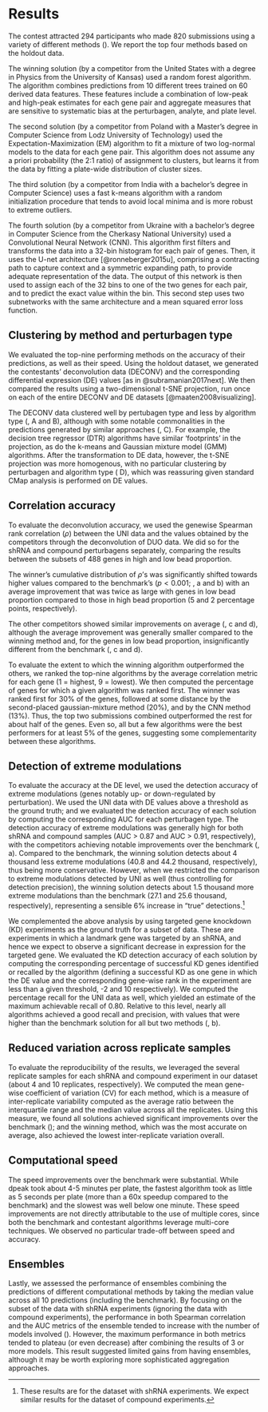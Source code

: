 # Results

The contest attracted 294 participants who made 820 submissions using a variety of different methods (\nameref{s1-table}). 
We report the top four methods based on the holdout data. 

The winning solution (by a competitor from the United States with a degree in Physics from the University of Kansas) used a random forest algorithm. The algorithm combines predictions from 10 different trees trained on 60 derived data features. These features include a combination of low-peak and high-peak estimates for each gene pair and aggregate measures that are sensitive to systematic bias at the perturbagen, analyte, and plate level.

The second solution (by a competitor from Poland with a Master's degree in Computer Science from Lodz University of Technology) used the Expectation-Maximization (EM) algorithm to fit a mixture of two log-normal models to the data for each gene pair. This algorithm does not assume any a priori probability (the 2:1 ratio) of assignment to clusters, but learns it from the data by fitting a plate-wide distribution of cluster sizes. 
 
The third solution (by a competitor from India with a bachelor's degree in Computer Science) uses a fast k-means algorithm with a random initialization procedure that tends to avoid local minima and is more robust to extreme outliers.
  
The fourth solution (by a competitor from Ukraine with a bachelor's degree in Computer Science from the Cherkasy National University) used a Convolutional Neural Network (CNN). This algorithm first filters and transforms the data into a 32-bin histogram for each pair of genes. Then, it uses the U-net architecture [@ronneberger2015u], comprising a contracting path to capture context and a symmetric expanding path, to provide adequate representation of the data. The output of this network is then used to assign each of the 32 bins to one of the two genes for each pair, and to predict the exact value within the bin. This second step uses two subnetworks with the same architecture and a mean squared error loss function.

## Clustering by method and perturbagen type

We evaluated the top-nine performing methods on the accuracy of their predictions, as well as their speed. Using the holdout dataset, we generated the contestants' deconvolution data (DECONV) and the corresponding differential expression (DE) values [as in @subramanian2017next]. We then compared the results using a two-dimensional t-SNE projection, run once on each of the entire DECONV and DE datasets [@maaten2008visualizing]. 

The DECONV data clustered well by pertubagen type and less by algorithm type (\Fig{figure-tsne}, A and B), although with some notable commonalities in the predictions generated by similar approaches (\Fig{figure-tsne}, C). For example, the decision tree regressor (DTR) algorithms have similar 'footprints' in the projection, as do the k-means and Gaussian mixture model (GMM) algorithms. After the transformation to DE data, however, the t-SNE projection was more homogenous, with no particular clustering by perturbagen and algorithm type (\Fig{figure-tsne} D), which was reassuring given standard CMap analysis is performed on DE values.

## Correlation accuracy

To evaluate the deconvolution accuracy, we used the genewise Spearman rank correlation ($\rho$) between the UNI data and the values obtained by the competitors through the deconvolution of DUO data. We did so for the shRNA and compound perturbagens separately, comparing the results between the subsets of 488 genes in high and low bead proportion. 

The winner's cumulative distribution of $\rho$'s was significantly shifted towards higher values compared to the benchmark's ($p<0.001$; \Fig{figure-corr}, a and b) with an average improvement that was twice as large with genes in low bead proportion compared to those in high bead proportion (5 and 2 percentage points, respectively). 

The other competitors showed similar improvements on average (\Fig{figure-corr}, c and d), although the average improvement was generally smaller compared to the winning method and, for the genes in low bead proportion, insignificantly different from the benchmark (\Fig{figure-corr}, c and d).

To evaluate the extent to which the winning algorithm outperformed the others, we ranked the top-nine algorithms by the average correlation metric for each gene (1 = highest, 9 = lowest). We then computed the percentage of genes for which a given algorithm was ranked first. The winner was ranked first for 30% of the genes, followed at some distance by the second-placed gaussian-mixture method (20%), and by the CNN method (13%). Thus, the top two submissions combined outperformed the rest for about half of the genes. Even so, all but a few algorithms were the best performers for at least 5% of the genes, suggesting some complementarity between these algorithms.

## Detection of extreme modulations

To evaluate the accuracy at the DE level, we used the detection accuracy of extreme modulations (genes notably up- or down-regulated by perturbation). We used the UNI data with DE values above a threshold as the ground truth; and we evaluated the detection accuracy of each solution by computing the corresponding AUC for each perturbagen type. The detection accuracy of extreme modulations was generally high for both shRNA and compound samples (AUC > 0.87 and AUC > 0.91,  respectively), with the competitors achieving notable improvements over the benchmark (\Fig{figure-auc}, a). Compared to the benchmark, the winning solution detects about 4 thousand less extreme modulations (40.8 and 44.2 thousand, respectively), thus being more conservative. However, when we restricted the comparison to extreme modulations detected by UNI as well (thus controlling for detection precision), the winning solution detects about 1.5 thousand more extreme modulations than the benchmark (27.1 and 25.6 thousand, respectively), representing a sensible 6% increase in “true” detections.^[These results are for the dataset with shRNA experiments. We expect similar results for the dataset of compound experiments.]

We complemented the above analysis by using targeted gene knockdown (KD) experiments as the ground truth for a subset of data. These are experiments in which a landmark gene was targeted by an shRNA, and hence we expect to observe a significant decrease in expression for the targeted gene. We evaluated the KD detection accuracy of each solution by computing the corresponding percentage of successful KD genes identified or recalled by the algorithm (defining a successful KD as one gene in which the DE value and the corresponding gene-wise rank in the experiment are less than a given threshold, -2 and 10 respectively). We computed the percentage recall for the UNI data as well, which yielded an estimate of the maximum achievable recall of 0.80. Relative to this level, nearly all algorithms achieved a good recall and precision, with values that were higher than the benchmark solution for all but two methods (\Fig{figure-auc}, b). 

## Reduced variation across replicate samples

To evaluate the reproducibility of the results, we leveraged the several replicate samples for each shRNA and compound experiment in our dataset (about 4 and 10 replicates, respectively). We computed the mean gene-wise coefficient of variation (CV) for each method, which is a measure of inter-replicate variability computed as the average ratio between the interquartile range and the median value  across all the replicates. Using this measure, we found all solutions achieved significant improvements over the benchmark (\Fig{figure-inter}); and the winning method, which was the most accurate on average, also achieved the lowest inter-replicate variation overall.

## Computational speed

The speed improvements over the benchmark were substantial. While dpeak took about 4-5 minutes per plate, the  fastest algorithm took as little as 5 seconds per plate (more than a 60x speedup compared to the benchmark) and the slowest was well below one minute. These speed improvements are not directly attributable to the use of multiple cores, since both the benchmark and contestant algorithms leverage multi-core techniques. We observed no particular trade-off between speed and accuracy.

## Ensembles

Lastly, we assessed the performance of ensembles combining the predictions of different computational methods by taking the median value across all 10 predictions (including the benchmark). By focusing on the subset of the data with shRNA experiments (ignoring the data with compound experiments), the performance in both Spearman correlation and the AUC metrics of the ensemble tended to increase with the number of models involved (\Fig{figure-ensembles}). However, the maximum performance in both metrics tended to plateau (or even decrease) after combining the results of 3 or more models. This result suggested limited gains from having ensembles, although it may be worth exploring more sophisticated aggregation approaches.
